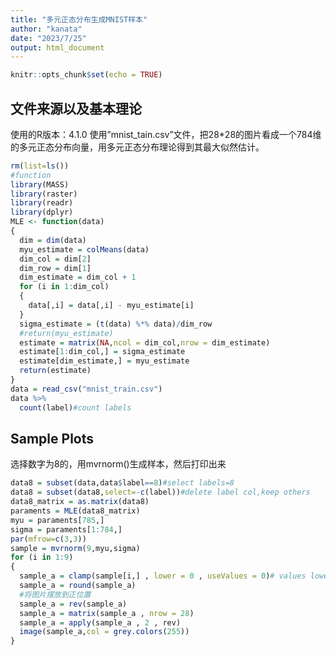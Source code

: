 ---
title: "多元正态分布生成MNIST样本"
author: "kanata"
date: "2023/7/25"
output: html_document
---

```{r setup, include=FALSE}
knitr::opts_chunk$set(echo = TRUE)
```

## 文件来源以及基本理论

使用的R版本：4.1.0
使用"mnist_tain.csv"文件，把28*28的图片看成一个784维的多元正态分布向量，用多元正态分布理论得到其最大似然估计。

```{r}
rm(list=ls())
#function
library(MASS)
library(raster)
library(readr)
library(dplyr)
MLE <- function(data)
{
  dim = dim(data)
  myu_estimate = colMeans(data)
  dim_col = dim[2]
  dim_row = dim[1]
  dim_estimate = dim_col + 1
  for (i in 1:dim_col)
  {
    data[,i] = data[,i] - myu_estimate[i]
  }
  sigma_estimate = (t(data) %*% data)/dim_row
  #return(myu_estimate)
  estimate = matrix(NA,ncol = dim_col,nrow = dim_estimate)
  estimate[1:dim_col,] = sigma_estimate
  estimate[dim_estimate,] = myu_estimate
  return(estimate)
}
data = read_csv("mnist_train.csv")
data %>%
  count(label)#count labels
```

## Sample Plots

选择数字为8的，用mvrnorm()生成样本，然后打印出来

```{r}
data8 = subset(data,data$label==8)#select labels=8
data8 = subset(data8,select=-c(label))#delete label col,keep others
data8_matrix = as.matrix(data8)
paraments = MLE(data8_matrix)
myu = paraments[785,]
sigma = paraments[1:784,]
par(mfrow=c(3,3))
sample = mvrnorm(9,myu,sigma)
for (i in 1:9)
{
  sample_a = clamp(sample[i,] , lower = 0 , useValues = 0)# values lower than 0 ----> 0
  sample_a = round(sample_a)
  #将图片摆放到正位置
  sample_a = rev(sample_a)
  sample_a = matrix(sample_a , nrow = 28)
  sample_a = apply(sample_a , 2 , rev)
  image(sample_a,col = grey.colors(255))
}
```
